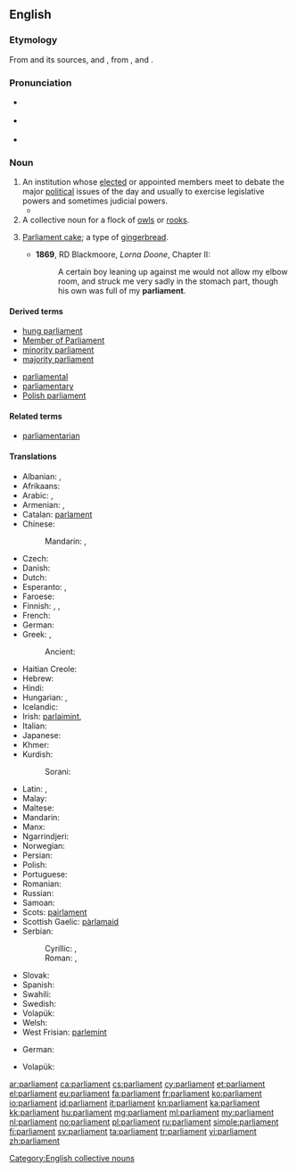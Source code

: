 {{also|Parliament}}
==English==
{{wikipedia}}

===Etymology===
From {{etyl|LL.}} {{term|parlamentum|lang=la}} and its sources, {{etyl|xno}} and {{etyl|fro}} {{term|parlement||discussion, meeting, assembly, council|lang=fro}}, from {{term|parler||to speak|lang=fro}}, and {{term|-ment||medium|lang=fro}}.

===Pronunciation===
* {{a|UK}} {{IPA|/ˈpɑːləmənt/}}
* {{a|US}} {{IPA|/ˈpɑɹləmənt/}}
* {{audio|en-us-parliament.ogg|Audio (US)}}

===Noun===
{{en-noun}}

# An institution whose [[elect]]ed or appointed members meet to debate the major [[political]] issues of the day and usually to exercise legislative powers and sometimes judicial powers.
#* {{quote-news
|year=2011
|date=December 14
|author=Angelique Chrisafis
|title=Rachida Dati accuses French PM of sexism and elitism
|work=Guardian
|url=http://www.guardian.co.uk/world/2011/dec/14/rachida-dati-french-sexism-elitism
|page=
|passage=The row started over who will run for '''parliament''' in a wealthy rightwing constituency on the left bank in Paris, a safe seat for Sarkozy's ruling UMP. Dati is already a local mayor in the neighbourhood, a job felt to have been handed to her on a plate when she was a Sarkozy favourite. She has since fallen from grace, and when she left government she took a European parliament seat, considered a consolation prize.}}
# A collective noun for a flock of [[owl]]s or [[rook]]s.
# {{historical}} [[parliament cake|Parliament cake]]; a type of [[gingerbread]].
#* '''1869''', RD Blackmoore, ''Lorna Doone'', Chapter II:
#*: A certain boy leaning up against me would not allow my elbow room, and struck me very sadly in the stomach part, though his own was full of my '''parliament'''.

====Derived terms====
{{rel-top|terms derived from ''parliament''}}
* [[hung parliament]]
* [[Member of Parliament]]
* [[minority parliament]]
* [[majority parliament]]
{{rel-mid}}
* [[parliamental]]
* [[parliamentary]]
* [[Polish parliament]]
{{rel-bottom}}

====Related terms====
* [[parliamentarian]]

====Translations====
{{trans-top|an elected political institution}}
* Albanian: {{t-|sq|parlament|m}}, {{t-|sq|kuvend|m}}
* Afrikaans: {{t-|af|parlement}}
* Arabic: {{t-|ar|مجلس|m|tr=májlis}}, {{t-|ar|برلمان|m|tr=barlamān}}
* Armenian: {{t-|hy|խորհրդարան|tr=xorhrdaran}},  {{t-|hy|պառլամենտ|tr=paṙlament}}
* Catalan: [[parlament]] {{m}}
* Chinese:
*: Mandarin: {{t|cmn|議會|sc=Hani}}, {{t|cmn|议会|tr=yìhuì|sc=Hani}}
* Czech: {{t+|cs|parlament|m}}
* Danish: {{t-|da|parlament}}
* Dutch: {{t+|nl|parlement|n}}
* Esperanto: {{t-|eo|deputitejo}},  {{t+|eo|parlamento}}
* Faroese: {{t-|fo|ting|n}}
* Finnish: {{t+|fi|eduskunta}}, {{t+|fi|parlamentti}}, {{t-|fi|valtiopäivät}}
* French: {{t+|fr|parlement|m}}
* German: {{t+|de|Parlament|n}}
* Greek: {{t+|el|βουλή|f|tr=voulí}}, {{t+|el|κοινοβούλιο|n|tr=koinovoúlio}}
*: Ancient: {{tø|grc|θεσμοθετεῖον|n|sc=polytonic}}
* Haitian Creole: {{tø|ht|palman}}
* Hebrew: {{t-|he|הפרלמנט}}
* Hindi: {{t-|hi|संसद|tr=sansada}}
* Hungarian: {{t+|hu|országgyűlés}},  {{t+|hu|parlament}}
* Icelandic: {{t+|is|þing}}
* Irish: [[parlaimint]],  {{t-|ga|pharlaimint}}
* Italian: {{t+|it|parlamento|m}}
* Japanese: {{t+|ja|議会|tr=ぎかい, gikai}}
* Khmer: {{t-|km|សភាតំណាងរាស្ត្រ|tr=sak phea dom narng reas|sc=Khmr}}
* Kurdish:
*: Sorani: {{t+|ku|په‌رله‌مان|tr=perleman|sc=KUchar}}
{{trans-mid}}
* Latin: {{t+|la|senatus|m}}, {{t-|la|parlamentum|n}}
* Malay: {{t-|ms|parlimen}}
* Maltese: {{t-|mt|parlament|m}}
* Mandarin: {{t-|cmn|議會|tr=Yìhuì|sc=Hani}}
* Manx: {{t-|gv|ard-whaiyl}}
* Ngarrindjeri: {{tø|nay|tendi}}
* Norwegian: {{t-|no|ting}}
* Persian: {{t+|fa|مجلس|tr=majles}}
* Polish: {{t+|pl|parlament|m}}
* Portuguese: {{t+|pt|parlamento|m}}
* Romanian: {{t+|ro|parlament|n}}
* Russian: {{t+|ru|парламент|m|tr=parláment}}
* Samoan: {{t-|sm|fono}}
* Scots: [[pairlament]]
* Scottish Gaelic: [[pàrlamaid]]
* Serbian:
*: Cyrillic: {{t-|sh|парламент|m|sc=Cyrl}}, {{t-|sh|скупштина|f|sc=Cyrl}}
*: Roman: {{t-|sh|parlament|m}}, {{t-|sh|skupština|f}}
* Slovak: {{t-|sk|parlament|m}}
* Spanish: {{t+|es|parlamento|m}}
* Swahili: {{t+|sw|bunge}}
* Swedish: {{t+|sv|riksdag}}
* Volapük: {{t-|vo|dail}}
* Welsh: {{t+|cy|senedd}}
* West Frisian: [[parlemint]] {{n}}
{{trans-bottom}}

{{trans-top|a group of rooks, owls, etc.}}
* German: {{qualifier|owls}} {{t-|de|Eulenschwarm|m}}
{{trans-mid}}
* Volapük: {{qualifier|owls, collective}} {{t-|vo|lülem}}
{{trans-bottom}}

{{trans-top|a type of cake, gingerbread}}
{{trans-mid}}
{{trans-bottom}}

[[Category:English collective nouns]]

[[ar:parliament]]
[[ca:parliament]]
[[cs:parliament]]
[[cy:parliament]]
[[et:parliament]]
[[el:parliament]]
[[eu:parliament]]
[[fa:parliament]]
[[fr:parliament]]
[[ko:parliament]]
[[io:parliament]]
[[id:parliament]]
[[it:parliament]]
[[kn:parliament]]
[[ka:parliament]]
[[kk:parliament]]
[[hu:parliament]]
[[mg:parliament]]
[[ml:parliament]]
[[my:parliament]]
[[nl:parliament]]
[[no:parliament]]
[[pl:parliament]]
[[ru:parliament]]
[[simple:parliament]]
[[fi:parliament]]
[[sv:parliament]]
[[ta:parliament]]
[[tr:parliament]]
[[vi:parliament]]
[[zh:parliament]]